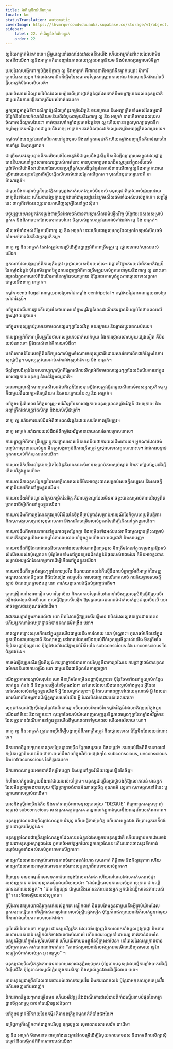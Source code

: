```yaml
---
title: អំពើល្អនិងអំពើអាក្រក់
locale: km
statusTranslation: automatic
coverImage: https://lhvmrqwrcowdvduuaukz.supabase.co/storage/v1/object/public/strapi-uploads/small_cover-educacion-fundamental.webp-2d51a7828a2b1309555be27f7e2a61a0.webp
sidebar:
    label: 22. អំពើល្អនិងអំពើអាក្រក់
    order: 22
---
```

ល្អនិងអាក្រក់មិនមានទេ។ អ្វីមួយល្អនៅពេលដែលវាសមនឹងយើង ហើយអាក្រក់នៅពេលដែលវាមិនសមនឹងយើង។ ល្អនិងអាក្រក់គឺជាបញ្ហានៃភាពងាយស្រួលអាត្មានិយម និងបំណងប្រាថ្នារបស់ចិត្ត។

បុរសដែលបង្កើតពាក្យបំផ្លិចបំផ្លាញ ល្អ និងអាក្រក់ គឺជាជនជាតិអាត្លង់ទីនម្នាក់ឈ្មោះ ម៉ាការី ក្រូនវើនសាយអូន ដែលជាសមាជិកដ៏ឆ្នើមនៃសមាគមវិទ្យាសាស្រ្តអាកាល់ដាន ដែលមានទីតាំងនៅលើទ្វីបអាត្លង់ទីដែលលិចលង់។

បុរសចំណាស់ដ៏ឈ្លាសវៃមិនដែលសង្ស័យពីគ្រោះថ្នាក់ធ្ងន់ធ្ងរដែលគាត់នឹងបង្កឱ្យមានដល់មនុស្សជាតិជាមួយនឹងការបង្កើតពាក្យពីររបស់គាត់នោះទេ។

អ្នកប្រាជ្ញអាត្លង់ទីបានសិក្សាឱ្យស៊ីជម្រៅនូវកម្លាំងវិវត្តន៍ ថយក្រោយ និងអព្យាក្រឹតទាំងអស់នៃធម្មជាតិ ប៉ុន្តែគំនិតនៃការកំណត់និយមន័យពីរដំបូងជាមួយនឹងពាក្យ ល្អ និង អាក្រក់ បានកើតមានដល់បុរសចំណាស់ដ៏ឈ្លាសវៃនេះ។ គាត់បានហៅកម្លាំងប្រភេទវិវត្តន៍ថា ល្អ ហើយបានទទួលបុណ្យជ្រមុជទឹកកម្លាំងប្រភេទអវិជ្ជមានជាមួយនឹងពាក្យ អាក្រក់។ គាត់មិនបានដាក់ឈ្មោះកម្លាំងអព្យាក្រឹតណាមួយទេ។

កម្លាំងទាំងនេះត្រូវបានដំណើរការនៅក្នុងបុរស និងនៅក្នុងធម្មជាតិ ហើយកម្លាំងអព្យាក្រឹតគឺជាចំណុចនៃការគាំទ្រ និងតុល្យភាព។

ជាច្រើនសតវត្សបន្ទាប់ពីការលិចលង់នៃអាត្លង់ទីជាមួយនឹងផូស៊ីដូនីសដ៏ល្បីល្បាញរបស់ខ្លួនដែលផ្លាតូបាននិយាយនៅក្នុងសាធារណរដ្ឋរបស់គាត់នោះ មានបូជាចារ្យបុរាណដ៏អស្ចារ្យនៅក្នុងអរិយធម៌បូព៌ាទីកលីយ៉ាមីសាយ៉ាណាដែលបានប្រព្រឹត្តកំហុសដ៏ធ្ងន់ធ្ងរនៃការបំពានលើពាក្យល្អនិងអាក្រក់ដោយប្រើវាដោយអន្ទះអន្ទែងដើម្បីបង្កើតសីលធម៌ដោយផ្អែកលើពួកគេ។ បុរសនៃបូជាចារ្យនោះគឺ អាម៉ាណាតូរ៉ា។

ជាមួយនឹងការផ្លាស់ប្តូរនៃប្រវត្តិសាស្រ្តឆ្លងកាត់សតវត្សរាប់មិនអស់ មនុស្សជាតិត្រូវបានបំផ្លាញដោយពាក្យពីរទាំងនេះ ហើយបានប្រែក្លាយពួកវាទៅជាមូលដ្ឋាននៃក្រមសីលធម៌ទាំងអស់របស់ពួកគេ។ សព្វថ្ងៃនេះ ពាក្យពីរទាំងនេះត្រូវបានរកឃើញសូម្បីតែនៅក្នុងស៊ុប។

បច្ចុប្បន្ននេះមានអ្នកកែទម្រង់ជាច្រើនដែលចង់បានការស្តារសីលធម៌ឡើងវិញ ប៉ុន្តែជាអកុសលសម្រាប់ពួកគេ និងពិភពលោកដែលសោកសៅនេះ ចិត្តរបស់ពួកគេត្រូវបានជាប់គាំងរវាង ល្អ និង អាក្រក់។

សីលធម៌ទាំងអស់គឺផ្អែកលើពាក្យ ល្អ និង អាក្រក់ នោះហើយជាមូលហេតុដែលអ្នកកែទម្រង់សីលធម៌ទាំងអស់តាមពិតគឺជាអ្នកប្រតិកម្ម។

ពាក្យ ល្អ និង អាក្រក់ តែងតែត្រូវបានប្រើដើម្បីបង្ហាញអំពីភាពត្រឹមត្រូវ ឬ ថ្កោលទោសកំហុសរបស់យើង។

អ្នកណាដែលបង្ហាញអំពីភាពត្រឹមត្រូវ ឬថ្កោលទោសមិនយល់ទេ។ វាឆ្លាតវៃក្នុងការយល់ពីការអភិវឌ្ឍន៍នៃកម្លាំងវិវត្តន៍ ប៉ុន្តែវាមិនឆ្លាតវៃក្នុងការបង្ហាញអំពីភាពត្រឹមត្រូវរបស់ពួកគេជាមួយនឹងពាក្យ ល្អ នោះទេ។ វាឆ្លាតវៃក្នុងការយល់ពីដំណើរការនៃកម្លាំងថយក្រោយ ប៉ុន្តែវាជាការល្ងង់ក្នុងការថ្កោលទោសពួកគេជាមួយនឹងពាក្យ អាក្រក់។

កម្លាំង centrifugal ណាមួយអាចប្រែទៅជាកម្លាំង centripetal ។ កម្លាំងអវិជ្ជមានណាមួយអាចប្រែទៅជាវិវត្តន៍។

នៅក្នុងដំណើរការគ្មានទីបញ្ចប់នៃថាមពលនៅក្នុងរដ្ឋវិវត្តន៍មានដំណើរការគ្មានទីបញ្ចប់នៃថាមពលនៅក្នុងរដ្ឋថយក្រោយ។

នៅក្នុងមនុស្សគ្រប់រូបមានថាមពលផ្សេងៗគ្នាដែលវិវត្ត ថយក្រោយ និងផ្លាស់ប្តូរឥតឈប់ឈរ។

ការបង្ហាញអំពីភាពត្រឹមត្រូវនៃថាមពលប្រភេទជាក់លាក់មួយ និងការថ្កោលទោសមួយផ្សេងទៀត គឺមិនយល់នោះទេ។ អ្វីដែលសំខាន់គឺការយល់ដឹង។

បទពិសោធន៍នៃសេចក្តីពិតគឺកម្រណាស់ក្នុងចំណោមមនុស្សជាតិដោយសារតែការពិតជាក់ស្តែងនៃការស្ទះផ្លូវចិត្ត។ មនុស្សត្រូវបានជាប់គាំងរវាងគូប្រជែង ល្អ និង អាក្រក់។

ចិត្តវិទ្យាបដិវត្តន៍នៃចលនាហ្គូណូស្ទិកគឺផ្អែកលើការសិក្សាអំពីថាមពលផ្សេងៗគ្នាដែលដំណើរការនៅក្នុងសារពាង្គកាយមនុស្ស និងនៅក្នុងធម្មជាតិ។

ចលនាហ្គូណូស្ទិកមានក្រមសីលធម៌បដិវត្តន៍ដែលគ្មានអ្វីដែលត្រូវធ្វើជាមួយសីលធម៌របស់អ្នកប្រតិកម្ម ឬក៏ជាមួយនឹងពាក្យអភិរក្សនិយម និងថយក្រោយនៃ ល្អ និង អាក្រក់។

នៅក្នុងមន្ទីរពិសោធន៍ចិត្តសាស្ត្រ-សរីរវិទ្យានៃសារពាង្គកាយមនុស្សមានកម្លាំងវិវត្តន៍ ថយក្រោយ និងអព្យាក្រឹតដែលត្រូវតែសិក្សា និងយល់ស៊ីជម្រៅ។

ពាក្យ ល្អ រារាំងការយល់ដឹងអំពីថាមពលវិវត្តន៍ដោយសារតែភាពត្រឹមត្រូវ។

ពាក្យ អាក្រក់ រារាំងការយល់ដឹងអំពីកម្លាំងអវិជ្ជមានដោយសារតែការថ្កោលទោស។

ការបង្ហាញអំពីភាពត្រឹមត្រូវ ឬការថ្កោលទោសមិនមានន័យថាការយល់ដឹងនោះទេ។ អ្នកណាដែលចង់បញ្ចប់ការខ្វះខាតរបស់ខ្លួន មិនត្រូវបង្ហាញអំពីភាពត្រឹមត្រូវ ឬថ្កោលទោសពួកគេនោះទេ។ វាជាការបន្ទាន់ក្នុងការយល់ពីកំហុសរបស់យើង។

ការយល់ពីកំហឹងនៅគ្រប់កម្រិតនៃចិត្តគឺមានសារៈសំខាន់សម្រាប់ភាពស្ងប់ស្ងាត់ និងភាពផ្អែមល្ហែមដើម្បីកើតនៅក្នុងខ្លួនយើង។

ការយល់ពីភាពខុសប្លែកគ្នានៃសេចក្តីលោភលន់គឺមិនអាចខ្វះបានសម្រាប់សេចក្តីសប្បុរស និងសេចក្តីអាត្មានិយមកើតនៅក្នុងខ្លួនយើង។

ការយល់ដឹងអំពីតណ្ហានៅគ្រប់កម្រិតនៃចិត្ត គឺជាលក្ខខណ្ឌដែលមិនអាចខ្វះបានសម្រាប់ភាពបរិសុទ្ធពិតប្រាកដដើម្បីកើតនៅក្នុងខ្លួនយើង។

ការយល់ដឹងពីការច្រណែនក្នុងគ្រប់វិស័យនៃចិត្តគឺគ្រប់គ្រាន់សម្រាប់អារម្មណ៍នៃកិច្ចសហប្រតិបត្តិការ និងសុភមង្គលសម្រាប់សុខុមាលភាព និងការរីកចម្រើនរបស់អ្នកដទៃដើម្បីកើតនៅក្នុងខ្លួនយើង។

ការយល់ដឹងពីមោទនភាពនៅក្នុងភាពខុសប្លែកគ្នា និងកម្រិតទាំងអស់របស់វាគឺជាមូលដ្ឋានគ្រឹះសម្រាប់ការកកើតផ្កាកម្រនិងអសកម្មនៃភាពរាបទាបនៅក្នុងខ្លួនយើងដោយធម្មជាតិ និងសាមញ្ញ។

ការយល់ដឹងពីអ្វីដែលជាធាតុនិចលភាពដែលហៅថាភាពខ្ជិលច្រអូស មិនត្រឹមតែនៅក្នុងទម្រង់គួរឱ្យអស់សំណើចរបស់វាប៉ុណ្ណោះទេ ប៉ុន្តែថែមទាំងនៅក្នុងទម្រង់ដ៏ទន់ភ្លន់បំផុតរបស់វាផងដែរ គឺមិនអាចខ្វះបានសម្រាប់អារម្មណ៍នៃសកម្មភាពដើម្បីកើតនៅក្នុងខ្លួនយើង។

ការយល់ដឹងពីទម្រង់ផ្សេងៗគ្នានៃការស្រវឹង និងការលោភលន់គឺស្មើនឹងការបំផ្លាញអំពើអាក្រក់នៃមជ្ឈមណ្ឌលសភាវគតិដូចជា ពិធីជប់លៀង ការស្រវឹង ការបរបាញ់ ការបរិភោគសាច់ ការភ័យខ្លាចសេចក្តីស្លាប់ បំណងប្រាថ្នាចង់បន្ត យោ ការភ័យខ្លាចការបំផ្លិចបំផ្លាញជាដើម។

គ្រូបង្រៀននៅសាលារៀន មហាវិទ្យាល័យ និងសាកលវិទ្យាល័យណែនាំសិស្សប្រុសស្រីឱ្យធ្វើឱ្យប្រសើរឡើងដូចជាប្រសិនបើ យោ អាចធ្វើឱ្យប្រសើរឡើង ឱ្យទទួលបានគុណធម៌ជាក់លាក់ដូចជាប្រសិនបើ យោ អាចទទួលបានគុណធម៌ជាដើម។

វាជាការបន្ទាន់ក្នុងការយល់ថា យោ មិនដែលធ្វើឱ្យប្រសើរឡើងទេ វាមិនដែលល្អឥតខ្ចោះជាងនេះទេ ហើយអ្នកណាដែលប្រាថ្នាចង់បានគុណធម៌ពង្រឹង យោ។

ភាពល្អឥតខ្ចោះសរុបកើតនៅក្នុងខ្លួនយើងជាមួយនឹងការរំលាយ យោ ប៉ុណ្ណោះ។ គុណធម៌កើតនៅក្នុងខ្លួនយើងដោយធម្មជាតិ និងសាមញ្ញ នៅពេលដែលយើងយល់ពីកំហុសផ្លូវចិត្តរបស់យើង មិនត្រឹមតែកម្រិតបញ្ញាប៉ុណ្ណោះទេ ប៉ុន្តែថែមទាំងនៅក្នុងគ្រប់វិស័យនៃ subconscious និង unconscious នៃចិត្តផងដែរ។

ការចង់ធ្វើឱ្យប្រសើរឡើងគឺល្ងង់ ការប្រាថ្នាចង់បានភាពបរិសុទ្ធគឺជាការច្រណែន ការប្រាថ្នាចង់បានគុណធម៌មានន័យថាការពង្រឹង យោ ជាមួយនឹងជាតិពុលនៃការប្រាថ្នា។

យើងត្រូវការការស្លាប់សរុបនៃ យោ មិនត្រឹមតែកម្រិតបញ្ញាប៉ុណ្ណោះទេ ប៉ុន្តែថែមទាំងនៅក្នុងគ្រប់កន្លែងលាក់ខ្លួន តំបន់ ដី និងច្រករបៀងនៃចិត្តផងដែរ។ នៅពេលដែលយើងបានស្លាប់ទាំងស្រុង អ្វីដែលនៅសេសសល់នៅក្នុងខ្លួនយើងគឺ អ្វី ដែលល្អឥតខ្ចោះ។ អ្វី ដែលពោរពេញទៅដោយគុណធម៌ អ្វី ដែលជាសារសំខាន់នៃអង្គភាពដ៏ស្និទ្ធស្នាលរបស់យើង អ្វី ដែលមិនមែនជារបស់ពេលវេលា។

លុះត្រាតែយល់ឱ្យស៊ីជម្រៅនូវដំណើរការគ្មានទីបញ្ចប់ទាំងអស់នៃកម្លាំងវិវត្តន៍ដែលអភិវឌ្ឍនៅក្នុងខ្លួនយើងនៅទីនេះ និងឥឡូវនេះ។ លុះត្រាតែយល់យ៉ាងពេញលេញនូវទិដ្ឋភាពផ្សេងៗគ្នានៃកម្លាំងអវិជ្ជមានដែលត្រូវបានដំណើរការនៅក្នុងខ្លួនយើងពីមួយពេលទៅមួយពេល យើងអាចរំលាយ យោ។

ពាក្យ ល្អ និង អាក្រក់ ត្រូវបានប្រើដើម្បីបង្ហាញអំពីភាពត្រឹមត្រូវ និងថ្កោលទោស ប៉ុន្តែមិនដែលយល់នោះទេ។

ពិការភាពនីមួយៗមានភាពខុសប្លែកគ្នាជាច្រើន ផ្ទៃខាងក្រោយ និងជម្រៅ។ ការយល់ដឹងពីពិការភាពនៅកម្រិតបញ្ញាមិនមានន័យថាការយល់ដឹងវានៅក្នុងវិស័យផ្សេងៗនៃ subconscious, unconscious និង infraconscious នៃចិត្តនោះទេ។

ពិការភាពណាមួយអាចបាត់ពីកម្រិតបញ្ញា និងបន្តនៅក្នុងវិស័យផ្សេងទៀតនៃចិត្ត។

កំហឹងលាក់ខ្លួនជាមួយនឹងអាវផាយរបស់ចៅក្រម។ មនុស្សជាច្រើនប្រាថ្នាចង់កុំឱ្យលោភលន់ មានអ្នកដែលមិនប្រាថ្នាចង់បានលុយ ប៉ុន្តែប្រាថ្នាចង់បានអំណាចផ្លូវចិត្ត គុណធម៌ ស្នេហា សុភមង្គលនៅទីនេះ ឬក្រោយពេលស្លាប់ជាដើម។

បុរសនិងស្ត្រីជាច្រើនរំភើប និងទាក់ទាញចំពោះមនុស្សភេទផ្ទុយ "DIZQUE" ពីព្រោះពួកគេស្រឡាញ់សម្រស់ subconscious របស់ពួកគេក្បត់ពួកគេ តណ្ហាលាក់ខ្លួនជាមួយនឹងអារម្មណ៍សោភ័ណភាព។

មនុស្សច្រណែនជាច្រើនច្រណែនពួកបរិសុទ្ធ ហើយធ្វើការប្រែចិត្ត ហើយវាយខ្លួនឯង ពីព្រោះពួកគេក៏ចង់ក្លាយជាពួកបរិសុទ្ធដែរ។

មនុស្សច្រណែនជាច្រើនច្រណែនអ្នកដែលលះបង់ខ្លួនឯងសម្រាប់មនុស្សជាតិ ហើយបន្ទាប់មកដោយចង់ក្លាយជាមនុស្សអស្ចារ្យផងដែរ ពួកគេចំអកឱ្យអ្នកដែលពួកគេច្រណែន ហើយបោះចោលនូវទឹកមាត់បង្កាច់បង្ខូចទាំងអស់របស់ពួកគេមកលើពួកគេ។

មានអ្នកដែលមានអារម្មណ៍មោទនភាពចំពោះមុខតំណែង លុយកាក់ កិត្តិនាម និងកិត្យានុភាព ហើយមានអ្នកដែលមានអារម្មណ៍មោទនភាពចំពោះលក្ខខណ្ឌដ៏រាបទាបរបស់ពួកគេ។

ឌីអូហ្គេន មានអារម្មណ៍មោទនភាពចំពោះធុងដែលគាត់ដេក ហើយនៅពេលដែលគាត់មកដល់ផ្ទះរបស់សូក្រាត គាត់បានស្វាគមន៍ដោយនិយាយថា៖ "ជាន់ឈ្លីមោទនភាពរបស់អ្នក សូក្រាត ជាន់ឈ្លីមោទនភាពរបស់អ្នក"។ "បាទ ឌីអូហ្គេន ជាមួយនឹងមោទនភាពរបស់អ្នក អ្នកជាន់ឈ្លីមោទនភាពរបស់ខ្ញុំ"។ នេះគឺជាចម្លើយរបស់សូក្រាត។

ស្ត្រីដែលឥតប្រយោជន៍រួញសក់របស់ពួកគេ ស្លៀកពាក់ និងតុបតែងខ្លួនជាមួយនឹងអ្វីគ្រប់យ៉ាងដែលពួកគេអាចធ្វើបាន ដើម្បីដាស់ការច្រណែនរបស់ស្ត្រីផ្សេងទៀត ប៉ុន្តែភាពឥតប្រយោជន៍ក៏លាក់ខ្លួនជាមួយនឹងអាវផាយនៃភាពរាបទាបផងដែរ។

ប្រពៃណីនិយាយថា អាស្ត្រូប ជាទស្សនវិទូក្រិក ដែលចង់បង្ហាញពិភពលោកទាំងមូលនូវប្រាជ្ញា និងភាពរាបទាបរបស់គាត់ ស្លៀកពាក់អាវផាយចាស់ណាស់ ហើយពោរពេញទៅដោយរន្ធ គាត់កាន់ដំបងនៃទស្សនវិជ្ជានៅក្នុងដៃស្តាំរបស់គាត់ ហើយដើរតាមដងផ្លូវនៃទីក្រុងអាថែន។ នៅពេលដែលសូក្រាតបានឃើញគាត់មក គាត់បានលាន់មាត់ថា៖ "ភាពឥតប្រយោជន៍របស់អ្នកអាចមើលឃើញតាមរយៈរន្ធនៃសម្លៀកបំពាក់របស់អ្នក អូ អាស្ត្រូប" ។

មនុស្សជាច្រើនស្ថិតក្នុងភាពវេទនាដោយសារធាតុខ្ជិលច្រអូស ប៉ុន្តែមានមនុស្សដែលធ្វើការខ្លាំងពេកដើម្បីចិញ្ចឹមជីវិត ប៉ុន្តែមានអារម្មណ៍ខ្ជិលក្នុងការសិក្សា និងស្គាល់ខ្លួនឯងដើម្បីរំលាយ យោ។

មានមនុស្សជាច្រើនដែលបានបោះបង់ចោលការស្រវឹង និងការលោភលន់ ប៉ុន្តែជាអកុសលពួកគេស្រវឹង ហើយចេញទៅបរបាញ់។

ពិការភាពនីមួយៗមានច្រើនមុខ ហើយអភិវឌ្ឍ និងដំណើរការជាលំដាប់ពីកាំជណ្ដើរទាបបំផុតនៃមាត្រដ្ឋានចិត្តសាស្ត្រ ដល់កាំជណ្ដើរខ្ពស់បំផុត។

នៅក្នុងចង្វាក់ដ៏រីករាយនៃខគម្ពីរ ក៏មានឧក្រិដ្ឋកម្មលាក់កំបាំងផងដែរ។

ឧក្រិដ្ឋកម្មក៏ស្លៀកពាក់ជាពួកបរិសុទ្ធ ទុក្ករបុគ្គល សុភាពរាបសារ សាវ័ក ជាដើម។

ល្អ និង អាក្រក់ មិនមានទេ ពាក្យទាំងនេះគ្រាន់តែបម្រើដើម្បីស្វែងរកការគេចវេស និងគេចពីការសិក្សាស៊ីជម្រៅ និងលម្អិតអំពីពិការភាពរបស់យើង។

